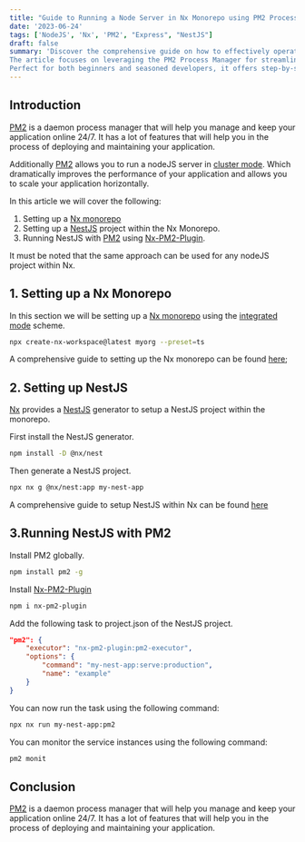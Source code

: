 ```yaml
---
title: "Guide to Running a Node Server in Nx Monorepo using PM2 Process Manager"
date: '2023-06-24'
tags: ['NodeJS', 'Nx', 'PM2', "Express", "NestJS"]
draft: false
summary: 'Discover the comprehensive guide on how to effectively operate diverse Node servers, including NestJS and Express, within an Nx mono repository. 
The article focuses on leveraging the PM2 Process Manager for streamlined operations and enhanced efficiency. 
Perfect for both beginners and seasoned developers, it offers step-by-step instructions and expert insights to successfully manage your server processes.'
---
```


## Introduction

[PM2](https://pm2.keymetrics.io/) is a daemon process manager that will help you manage and keep your application online 24/7.
It has a lot of features that will help you in the process of deploying and maintaining your application.

Additionally [PM2](https://pm2.keymetrics.io/) allows you to run a nodeJS server in [cluster mode](https://pm2.keymetrics.io/docs/usage/cluster-mode/).
Which dramatically improves the performance of your application and allows you to scale your application horizontally.

In this article we will cover the following:

1. Setting up a [Nx monorepo](https://nx.dev/)
2. Setting up a [NestJS](https://nestjs.com/) project within the Nx Monorepo.
3. Running NestJS with [PM2](https://pm2.keymetrics.io/) using [Nx-PM2-Plugin](https://www.npmjs.com/package/nx-pm2-plugin).

It must be noted that the same approach can be used for any nodeJS project within Nx.

## 1. Setting up a Nx Monorepo

In this section we will be setting up a [Nx monorepo](https://nx.dev/) using the [integrated mode](https://nx.dev/tutorials/integrated-repo-tutorial) scheme.

```bash
npx create-nx-workspace@latest myorg --preset=ts
```

A comprehensive guide to setting up the Nx monorepo can be found [here](https://nx.dev/tutorials/integrated-repo-tutorial);

## 2. Setting up NestJS

[Nx](https://nx.dev/) provides a [NestJS](https://nestjs.com/) generator to setup a NestJS project within the monorepo.

First install the NestJS generator.

```bash
npm install -D @nx/nest
```

Then generate a NestJS project.

```bash
npx nx g @nx/nest:app my-nest-app
```

A comprehensive guide to setup NestJS within Nx can be found [here](https://nx.dev/packages/nest)

## 3.Running NestJS with PM2

Install PM2 globally.

```bash
npm install pm2 -g
```

Install [Nx-PM2-Plugin](https://www.npmjs.com/package/nx-pm2-plugin)

```bash
npm i nx-pm2-plugin
```

Add the following task to project.json of the NestJS project.

```json
"pm2": {
	"executor": "nx-pm2-plugin:pm2-executor",
	"options": {
		"command": "my-nest-app:serve:production",
		"name": "example"
	}
}
```

You can now run the task using the following command:

```bash
npx nx run my-nest-app:pm2
```

You can monitor the service instances using the following command:

```bash
pm2 monit
```

## Conclusion

[PM2](https://pm2.keymetrics.io/) is a daemon process manager that will help you manage and keep your application online 24/7. It has a lot of features that will help you in the process of deploying and maintaining your application.
